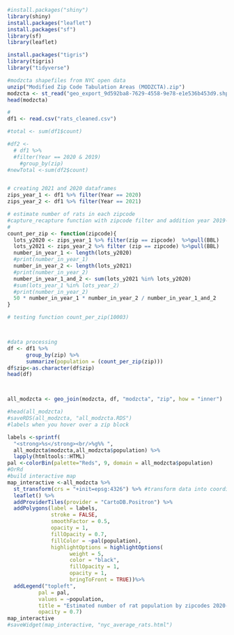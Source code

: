 ```r
#install.packages("shiny")
library(shiny)
install.packages("leaflet")
install.packages("sf")
library(sf)
library(leaflet)

install.packages("tigris")
library(tigris)
library("tidyverse")

#modzcta shapefiles from NYC open data
unzip("Modified Zip Code Tabulation Areas (MODZCTA).zip")
modzcta <- st_read("geo_export_9d592ba8-7629-4558-9e78-e1e536b453d9.shp")
head(modzcta)

#
df1 <- read.csv("rats_cleaned.csv")

#total <- sum(df1$count)

#df2 <-
  # df1 %>% 
  #filter(Year == 2020 & 2019)
    #group_by(zip)
#newTotal <-sum(df2$count)


# creating 2021 and 2020 dataframes
zips_year_1 <- df1 %>% filter(Year == 2020) 
zips_year_2 <- df1 %>% filter(Year == 2021)

# estimate number of rats in each zipcode
#capture_recapture function with zipcode filter and addition year 2019-2020 dataset
#
count_per_zip <- function(zipcode){
  lots_y2020 <- zips_year_1 %>% filter(zip == zipcode)  %>%pull(BBL)
  lots_y2021 <- zips_year_2 %>% filter (zip == zipcode) %>%pull(BBL)
  number_in_year_1 <- length(lots_y2020)
  #print(number_in_year_1)
  number_in_year_2 <- length(lots_y2021)
  #print(number_in_year_2)
  number_in_year_1_and_2 <- sum(lots_y2021 %in% lots_y2020)
  #sum(lots_year_1 %in% lots_year_2)
  #print(number_in_year_2)
  50 * number_in_year_1 * number_in_year_2 / number_in_year_1_and_2
}

# testing function count_per_zip(10003)



#data processing
df <- df1 %>%
      group_by(zip) %>%
      summarize(population = (count_per_zip(zip))) 
df$zip<-as.character(df$zip)
head(df)



all_modzcta <- geo_join(modzcta, df, "modzcta", "zip", how = "inner")

#head(all_modzcta)
#saveRDS(all_modzcta, "all_modzcta.RDS")
#labels when you hover over a zip block

labels <-sprintf(
  "<strong>%s</strong><br/>%g%% ",
  all_modzcta$modzcta,all_modzcta$population) %>%
  lapply(htmltools::HTML)
pal <-colorBin(palette="Reds", 9, domain = all_modzcta$population)
#OrRd
#build interactive map
map_interactive <-all_modzcta %>%
  st_transform(crs = "+init=epsg:4326") %>% #transform data into coordinate system
  leaflet() %>%
  addProviderTiles(provider = "CartoDB.Positron") %>%
  addPolygons(label = labels,
              stroke = FALSE,
              smoothFactor = 0.5,
              opacity = 1,
              fillOpacity = 0.7,
              fillColor = ~pal(population),
              highlightOptions = highlightOptions(
                    weight = 5,
                    color = "black",
                    fillOpacity = 1,
                    opacity = 1,
                    bringToFront = TRUE))%>%
  addLegend("topleft",
          pal = pal,
          values = ~population,
          title = "Estimated number of rat population by zipcodes 2020-2021",
          opacity = 0.7)
map_interactive
#saveWidget(map_interactive, "nyc_average_rats.html")
```

